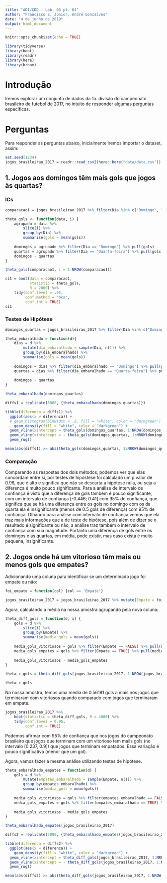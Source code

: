 ```yaml
---
title: "AD1/CDD - Lab. 03 pt. 04"
author: "Francisco E. Júnior, André Goncalves"
date: "4 de junho de 2019"
output: html_document
---
```


```r
knitr::opts_chunk$set(echo = TRUE)

library(tidyverse)
library(boot)
library(readr)
library(here)
library(broom)
```

# Introdução
Iremos explorar um conjunto de dados da 1a. divisão do campeonato brasileiro de futebol de 2017, no intuito de responder algumas perguntas específicas.

# Perguntas
Para responder as perguntas abaixo, inicialmente iremos importar o dataset, assim:
```r
set.seed(1234)
jogos_brasileirao_2017 = readr::read_csv2(here::here("data/data.csv"))
```

## 1. Jogos aos domingos têm mais gols que jogos às quartas?
### ICs
```r
comparacao1 = jogos_brasileirao_2017 %>% filter(Dia %in% c("Domingo", "Quarta-feira"))

theta_gols <- function(data, i) {
    agrupado = data %>% 
        slice(i) %>% 
        group_by(Dia) %>% 
        summarise(gols = mean(gols))
    
    domingos = agrupado %>% filter(Dia == "Domingo") %>% pull(gols)
    quartas = agrupado %>% filter(Dia == "Quarta-feira") %>% pull(gols)
    domingos - quartas
}

theta_gols(comparacao1, i = 1:NROW(comparacao1))
```

```r
ci1 = boot(data = comparacao1,
           statistic = theta_gols,
           R = 2000) %>%
    tidy(conf.level = .95,
         conf.method = "bca",
         conf.int = TRUE)
ci1
```

### Testes de Hipótese
```r
domingos_quartas = jogos_brasileirao_2017 %>% filter(Dia %in% c("Domingo", "Quarta-feira"))

theta_embaralhado = function(d){
    dias = d %>% 
        mutate(dia_embaralhado = sample(Dia, n())) %>% 
        group_by(dia_embaralhado) %>% 
        summarise(gols = mean(gols)) 
    
    domingos = dias %>% filter(dia_embaralhado == "Domingo") %>% pull(gols)
    quartas = dias %>% filter(dia_embaralhado == "Quarta-feira") %>% pull(gols)
    
    domingos - quartas
}

theta_embaralhado(domingos_quartas)
```

```r
diffs1 = replicate(5000, {theta_embaralhado(domingos_quartas)})

tibble(diferenca = diffs1) %>% 
  ggplot(aes(x = diferenca)) + 
  # geom_histogram(binwidth = .2, fill = "white", color = "darkgreen") + 
    geom_density(fill = "white", color = "darkgreen") + 
  geom_vline(xintercept = theta_gols(domingos_quartas, 1:NROW(domingos_quartas)), color = "orange") + 
  geom_vline(xintercept = - theta_gols(domingos_quartas, 1:NROW(domingos_quartas)), color = "orange") + 
  geom_rug()
```

```r
mean(abs(diffs1) >= abs(theta_gols(domingos_quartas, 1:NROW(domingos_quartas))))
```

### Comparação
  Comparando as respostas dos dois métodos, podemos ver que elas concordam entre si, por testes de hipóstese foi calculado um p valor de 0.96, que é alto e significa que não se descarta a hipótese nula, ou seja a diferença é muito pouco significante. Para a análise de intervalo de confiança é visto que a diferença de gols também é pouco significante, com um intervalo de confiança [-0.446; 0.41] com 95% de confiança, que significa que se há uma diferença entre os gols no domingo com os da quarta ela é insignificante (menos de 0.5 gols de diferença) com 95% de confiança. Olhando para análise com intervalo de confiança vemos que ela traz mais informações que a de teste de hipótese, pois além de dizer se o resultado é significante ou não, a análise traz também o intervalo de confiança com sua magnitude. Portanto uma diferença de gols entre os domingos e as quartas, em média, pode existir, mas caso exista é muito pequena, insignificante.

## 2. Jogos onde há um vitorioso têm mais ou menos gols que empates?
Adicionando uma coluna para identificar se um determinado jogo foi empate ou não:
```r
foi_empate = function(col) {col == 'Empate'}

jogos_brasileirao_2017 = jogos_brasileirao_2017 %>% mutate(Empate = foi_empate(`Vencedor Estado`))
```

Agora, calculando a média na nossa amostra agrupando pela nova coluna:
```r
theta_diff_gols = function(d, i) {
    gols = d %>%
        slice(i) %>% 
        group_by(Empate) %>%
        summarise(media_gols = mean(gols))
    
    media_gols_vitoriosos = gols %>% filter(Empate == FALSE) %>% pull(media_gols)
    media_gols_empates = gols %>% filter(Empate == TRUE) %>% pull(media_gols)
    
    media_gols_vitoriosos - media_gols_empates
}

theta_c_gols = theta_diff_gols(jogos_brasileirao_2017, 1:NROW(jogos_brasileirao_2017))

theta_c_gols
```
Na nossa amostra, temos uma média de 0.56181 gols a mais nos jogos que terminaram com vitoriosos quando comparado com jogos que terminaram em empate.

```r
jogos_brasileirao_2017 %>% 
    boot(statistic = theta_diff_gols, R = 4000) %>% 
    tidy(conf.level = 0.95, 
         conf.int = TRUE)
```
Podemos afirmar com 95% de confiança que nos jogos do campeonato brasileiro que jogos que terminam com um vitorioso tem mails gols (no intervalo [0.237, 0.9]) que jogos que terminam empatados. Essa variação é pouco significativa (menor que um gol).

Agora, vamos fazer a mesma análise utilizando testes de hipótese.
```r
theta_embaralhado_empates = function(d) {
    gols = d %>% 
        mutate(empates_embaralhado = sample(Empate, n())) %>% 
        group_by(empates_embaralhado) %>% 
        summarise(media_gols = mean(gols)) 
    
    media_gols_vitoriosos = gols %>% filter(empates_embaralhado == FALSE) %>% pull(media_gols)
    media_gols_empates = gols %>% filter(empates_embaralhado == TRUE) %>% pull(media_gols)
    
    media_gols_vitoriosos - media_gols_empates
}

theta_embaralhado_empates(jogos_brasileirao_2017)
```

```r
diffs2 = replicate(5000, {theta_embaralhado_empates(jogos_brasileirao_2017)})

tibble(diferenca = diffs2) %>% 
  ggplot(aes(x = diferenca)) + 
    geom_density(fill = "white", color = "darkgreen") + 
  geom_vline(xintercept = theta_diff_gols(jogos_brasileirao_2017, 1:NROW(jogos_brasileirao_2017)), color = "orange") + 
  geom_vline(xintercept = - theta_diff_gols(jogos_brasileirao_2017, 1:NROW(jogos_brasileirao_2017)), color = "orange") + 
  geom_rug()
```

```r
mean(abs(diffs2) >= abs(theta_diff_gols(jogos_brasileirao_2017, 1:NROW(jogos_brasileirao_2017))))
```
